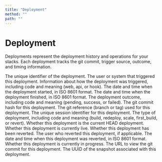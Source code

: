 ```yaml
---
title: "Deployment"
method: ""
path: ""
---
```


# Deployment

Deployments represent the deployment history and operations for your stacks. Each deployment tracks the git commit, trigger source, outcome, and timing information.

<Model>
    <ModelProperty name="id" type="integer">
        The unique identifier of the deployment.
    </ModelProperty>
    <ModelProperty name="triggered_by" type="string">
        The user or system that triggered this deployment.
    </ModelProperty>
    <ModelProperty name="triggered_via" type="object">
        Information about how the deployment was triggered, including code and meaning (web, api, or hook).
    </ModelProperty>
    <ModelProperty name="started_at" type="datetime">
        The date and time when the deployment started, in ISO 8601 format.
    </ModelProperty>
    <ModelProperty name="finished_at" type="datetime">
        The date and time when the deployment finished, in ISO 8601 format.
    </ModelProperty>
    <ModelProperty name="outcome" type="object">
        The deployment outcome, including code and meaning (pending, success, or failed).
    </ModelProperty>
    <ModelProperty name="git_hash" type="string">
        The git commit hash for this deployment.
    </ModelProperty>
    <ModelProperty name="git_ref" type="string">
        The git reference (branch or tag) used for this deployment.
    </ModelProperty>
    <ModelProperty name="deploy_session" type="string">
        The unique session identifier for this deployment.
    </ModelProperty>
    <ModelProperty name="deploy_type" type="object">
        The type of deployment, including code and meaning (build, redeploy, scale, first_build, or revert).
    </ModelProperty>
    <ModelProperty name="is_head" type="boolean">
        Whether this deployment is the current HEAD deployment.
    </ModelProperty>
    <ModelProperty name="is_live" type="boolean">
        Whether this deployment is currently live.
    </ModelProperty>
    <ModelProperty name="reverted" type="boolean">
        Whether this deployment has been reverted.
    </ModelProperty>
    <ModelProperty name="reverted_by" type="string">
        The user who reverted this deployment, if applicable.
    </ModelProperty>
    <ModelProperty name="reverted_at" type="datetime">
        The date and time when this deployment was reverted, in ISO 8601 format.
    </ModelProperty>
    <ModelProperty name="is_deploying" type="boolean">
        Whether this deployment is currently in progress.
    </ModelProperty>
    <ModelProperty name="commit_url" type="string">
        The URL to view the git commit for this deployment.
    </ModelProperty>
    <ModelProperty name="snapshot_uuid" type="string">
        The UUID of the snapshot associated with this deployment.
    </ModelProperty>
</Model>